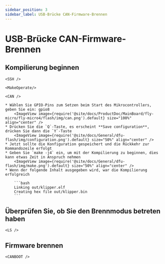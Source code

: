 ```yaml
---
sidebar_position: 3
sidebar_label: USB-Brücke CAN-Firmware-Brennen
---
```




# USB-Brücke CAN-Firmware-Brennen

## Kompilierung beginnen

    <SSH />

    <MakeOperate/>

    <CAN />

    * Wählen Sie GPIO-Pins zum Setzen beim Start des Mikrocontrollers, geben Sie ein: gpio8
        <ImageView image={require('@site/docs/ProductDoc/MainBoard/fly-micro/fly-micro4/flash/img/can.png').default} size="100%" align="center" />
    * Drücken Sie die `Q`-Taste, es erscheint **Save configuration**, drücken Sie dann die `Y`-Taste
        <ImageView image={require('@site/docs/General/dfu-flash/img/configuration.png').default} size="50%" align="center" />
    * Jetzt sollte die Konfiguration gespeichert und die Rückkehr zur Kommandozeile erfolgt
    * Geben Sie `make -j4` ein, um mit der Kompilierung zu beginnen, dies kann etwas Zeit in Anspruch nehmen
        <ImageView image={require('@site/docs/General/dfu-flash/img/make.png').default} size="50%" align="center" />
    * Wenn der folgende Inhalt ausgegeben wird, war die Kompilierung erfolgreich

        ```bash
        Linking out/klipper.elf
        Creating hex file out/klipper.bin
        ```

## Überprüfen Sie, ob Sie den Brennmodus betreten haben

    <LS />

## Firmware brennen

    <CANBOOT />